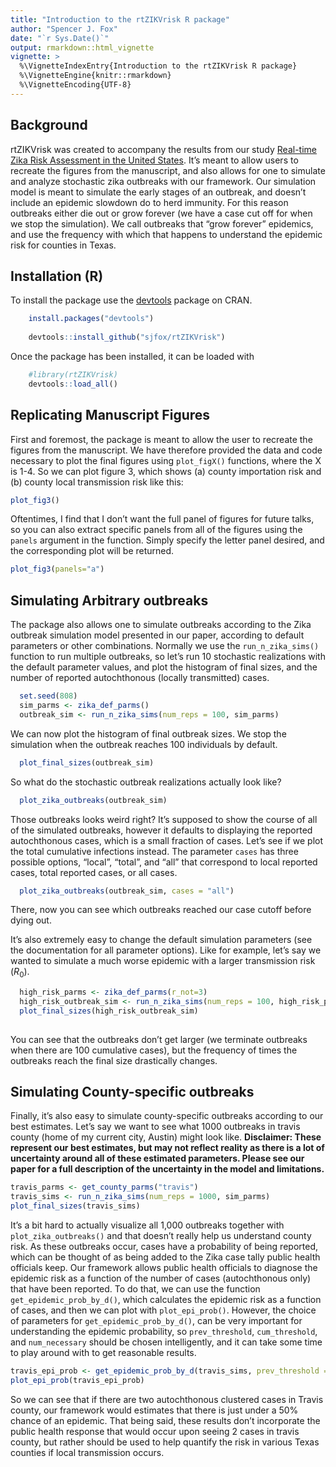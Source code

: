 ```yaml
---
title: "Introduction to the rtZIKVrisk R package"
author: "Spencer J. Fox"
date: "`r Sys.Date()`"
output: rmarkdown::html_vignette
vignette: >
  %\VignetteIndexEntry{Introduction to the rtZIKVrisk R package}
  %\VignetteEngine{knitr::rmarkdown}
  %\VignetteEncoding{UTF-8}
---
```


## Background
rtZIKVrisk was created to accompany the results from our study [Real-time Zika Risk Assessment in the United States](http://biorxiv.org/content/early/2016/06/07/056648). It's meant to allow users to recreate the figures from the manuscript, and also allows for one to simulate and analyze stochastic zika outbreaks with our framework. Our simulation model is meant to simulate the early stages of an outbreak, and doesn't include an epidemic slowdown do to herd immunity. For this reason outbreaks either die out or grow forever (we have a case cut off for when we stop the simulation). We call outbreaks that "grow forever" epidemics, and use the frequency with which that happens to understand the epidemic risk for counties in Texas.

## Installation (R)
To install the package use the [devtools](https://cran.r-project.org/web/packages/devtools/index.html) package on CRAN.
```r
    install.packages("devtools")
    
    devtools::install_github("sjfox/rtZIKVrisk")
```

Once the package has been installed, it can be loaded with 

```r
    #library(rtZIKVrisk)
    devtools::load_all()
```

## Replicating Manuscript Figures
First and foremost, the package is meant to allow the user to recreate the figures from the manuscript. We have therefore provided the data and code necessary to plot the final figures using `plot_figX()` functions, where the X is 1-4. So we can plot figure 3, which shows (a) county importation risk and (b) county local transmission risk like this:

```r
plot_fig3()
```

Oftentimes, I find that I don't want the full panel of figures for future talks, so you can also extract specific panels from all of the figures using the `panels` argument in the function. Simply specify the letter panel desired, and the corresponding plot will be returned.

```r
plot_fig3(panels="a")
```

## Simulating Arbitrary outbreaks
The package also allows one to simulate outbreaks according to the Zika outbreak simulation model presented in our paper, according to default parameters or other combinations. Normally we use the `run_n_zika_sims()` function to run multiple outbreaks, so let's run 10 stochastic realizations with the default parameter values, and plot the histogram of final sizes, and the number of reported autochthonous (locally transmitted) cases.

```r
  set.seed(808)
  sim_parms <- zika_def_parms()
  outbreak_sim <- run_n_zika_sims(num_reps = 100, sim_parms)
```

We can now plot the histogram of final outbreak sizes. We stop the simulation when the outbreak reaches 100 individuals by default.

```r
  plot_final_sizes(outbreak_sim)
```

So what do the stochastic outbreak realizations actually look like?

```r
  plot_zika_outbreaks(outbreak_sim)
```

Those outbreaks looks weird right? It's supposed to show the course of all of the simulated outbreaks, however it defaults to displaying the reported autochthonous cases, which is a small fraction of cases. Let's see if we plot the total cumulative infections instead. The parameter `cases` has three possible options, "local", "total", and "all" that correspond to local reported cases, total reported cases, or all cases.

```r
  plot_zika_outbreaks(outbreak_sim, cases = "all")
```
There, now you can see which outbreaks reached our case cutoff before dying out.

It's also extremely easy to change the default simulation parameters (see the documentation for all parameter options). Like for example, let's say we wanted to simulate a much worse epidemic with a larger transmission risk ($R_0$).

```r
  high_risk_parms <- zika_def_parms(r_not=3)
  high_risk_outbreak_sim <- run_n_zika_sims(num_reps = 100, high_risk_parms)
  plot_final_sizes(high_risk_outbreak_sim)
  
```

You can see that the outbreaks don't get larger (we terminate outbreaks when there are 100 cumulative cases), but the frequency of times the outbreaks reach the final size drastically changes.


## Simulating County-specific outbreaks
Finally, it's also easy to simulate county-specific outbreaks according to our best estimates. Let's say we want to see what 1000 outbreaks in travis county (home of my current city, Austin) might look like. **Disclaimer: These represent our best estimates, but may not reflect reality as there is a lot of uncertainty around all of these estimated parameters. Please see our paper for a full description of the uncertainty in the model and limitations.**

```r
travis_parms <- get_county_parms("travis")
travis_sims <- run_n_zika_sims(num_reps = 1000, sim_parms)
plot_final_sizes(travis_sims)
```

It's a bit hard to actually visualize all 1,000 outbreaks together with `plot_zika_outbreaks()` and that doesn't really help us understand county risk. As these outbreaks occur, cases have a probability of being reported, which can be thought of as being added to the Zika case tally public health officials keep. Our framework allows public health officials to diagnose the epidemic risk as a function of the number of cases (autochthonous only) that have been reported. To do that, we can use the function `get_epidemic_prob_by_d()`, which calculates the epidemic risk as a function of cases, and then we can plot with `plot_epi_prob()`. However, the choice of parameters for `get_epidemic_prob_by_d()`, can be very important for understanding the epidemic probability, so `prev_threshold`, `cum_threshold`, and `num_necessary` should be chosen intelligently, and it can take some time to play around with to get reasonable results.

```r
travis_epi_prob <- get_epidemic_prob_by_d(travis_sims, prev_threshold = 10, cum_threshold = 100)
plot_epi_prob(travis_epi_prob)
```

So we can see that if there are two autochthonous clustered cases in Travis county, our framework would estimates that there is just under a 50\% chance of an epidemic. That being said, these results don't incorporate the public health response that would occur upon seeing 2 cases in travis county, but rather should be used to help quantify the risk in various Texas counties if local transmission occurs.






